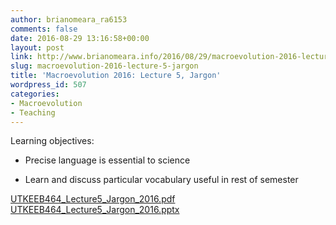 ```yaml
---
author: brianomeara_ra6153
comments: false
date: 2016-08-29 13:16:58+00:00
layout: post
link: http://www.brianomeara.info/2016/08/29/macroevolution-2016-lecture-5-jargon/
slug: macroevolution-2016-lecture-5-jargon
title: 'Macroevolution 2016: Lecture 5, Jargon'
wordpress_id: 507
categories:
- Macroevolution
- Teaching
---
```


Learning objectives:



 	
  * Precise language is essential to science

 	
  * Learn and discuss particular vocabulary useful in rest of semester


[UTKEEB464_Lecture5_Jargon_2016.pdf](http://brianomeara.info/wordpress_beta/wp-content/uploads/2016/08/UTKEEB464_Lecture5_Jargon_2016.pdf)
[UTKEEB464_Lecture5_Jargon_2016.pptx](http://brianomeara.info/wordpress_beta/wp-content/uploads/2016/08/UTKEEB464_Lecture5_Jargon_2016.pptx)
